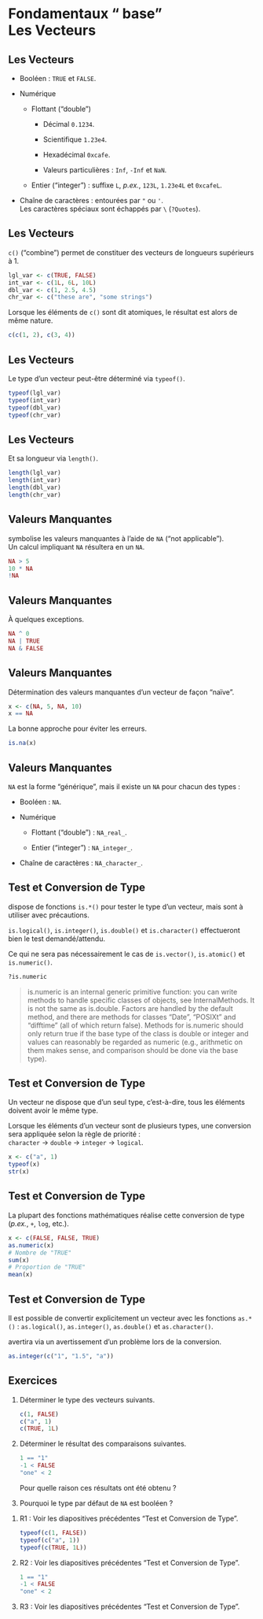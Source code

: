 # Fondamentaux "<i class="fab fa-r-project"></i> base"<br>Les Vecteurs

## Les Vecteurs {.smaller}

- Booléen&nbsp;: `TRUE` et `FALSE`.

- Numérique

  - Flottant ("double")

    - Décimal `0.1234`.

    - Scientifique `1.23e4`.

    - Hexadécimal `0xcafe`.

    - Valeurs particulières&nbsp;: `Inf`, `-Inf` et `NaN`.

  - Entier ("integer")&nbsp;: suffixe `L`, *p.ex.*, `123L`, `1.23e4L` et `0xcafeL`.

- Chaîne de caractères&nbsp;: entourées par `"` ou `'`.  
    Les caractères spéciaux sont échappés par `\` (`?Quotes`).

## Les Vecteurs

`c()` ("combine") permet de constituer des vecteurs de longueurs supérieurs à 1.

```r
lgl_var <- c(TRUE, FALSE)
int_var <- c(1L, 6L, 10L)
dbl_var <- c(1, 2.5, 4.5)
chr_var <- c("these are", "some strings")
```

Lorsque les éléments de `c()` sont dit atomiques, le résultat est alors de même nature.

```r
c(c(1, 2), c(3, 4))
```

## Les Vecteurs

Le type d'un vecteur peut-être déterminé via `typeof()`.

```r
typeof(lgl_var)
typeof(int_var)
typeof(dbl_var)
typeof(chr_var)
```

## Les Vecteurs

Et sa longueur via `length()`.

```r
length(lgl_var)
length(int_var)
length(dbl_var)
length(chr_var)
```

## Valeurs Manquantes

<i class="fab fa-r-project"></i> symbolise les valeurs manquantes à l'aide de `NA` ("not applicable").  
Un calcul impliquant `NA` résultera en un `NA`.

```r
NA > 5
10 * NA
!NA
```

## Valeurs Manquantes

À quelques exceptions.

```r
NA ^ 0
NA | TRUE
NA & FALSE
```

## Valeurs Manquantes

Détermination des valeurs manquantes d'un vecteur de façon "naïve".

```r
x <- c(NA, 5, NA, 10)
x == NA
```

La bonne approche pour éviter les erreurs.

```r
is.na(x)
```

## Valeurs Manquantes

`NA` est la forme "générique", mais il existe un `NA` pour chacun des types&nbsp;:

- Booléen&nbsp;: `NA`.

- Numérique

  - Flottant ("double")&nbsp;: `NA_real_`.

  - Entier ("integer")&nbsp;: `NA_integer_`.

- Chaîne de caractères&nbsp;: `NA_character_`.

## Test et Conversion de Type {.smaller}

<i class="fab fa-r-project"></i> dispose de fonctions `is.*()` pour tester le type d'un vecteur, mais sont à utiliser avec précautions.

`is.logical()`, `is.integer()`, `is.double()` et `is.character()` effectueront bien le test demandé/attendu.

Ce qui ne sera pas nécessairement le cas de `is.vector()`, `is.atomic()` et `is.numeric()`.

```.r
?is.numeric
```

> is.numeric is an internal generic primitive function: you can write methods to handle specific classes of objects, see InternalMethods. It is not the same as is.double. Factors are handled by the default method, and there are methods for classes "Date", "POSIXt" and "difftime" (all of which return false). Methods for is.numeric should only return true if the base type of the class is double or integer and values can reasonably be regarded as numeric (e.g., arithmetic on them makes sense, and comparison should be done via the base type).

## Test et Conversion de Type

Un vecteur ne dispose que d'un seul type, c'est-à-dire, tous les éléments doivent avoir le même type.

Lorsque les éléments d'un vecteur sont de plusieurs types, une conversion sera appliquée selon la règle de priorité&nbsp;:  
`character` &rarr; `double` &rarr; `integer` &rarr; `logical`.

```r
x <- c("a", 1)
typeof(x)
str(x)
```

## Test et Conversion de Type

La plupart des fonctions mathématiques réalise cette conversion de type (*p.ex.*, `+`, `log`, etc.).

```r
x <- c(FALSE, FALSE, TRUE)
as.numeric(x)
# Nombre de "TRUE"
sum(x)
# Proportion de "TRUE"
mean(x)
```

## Test et Conversion de Type

Il est possible de convertir explicitement un vecteur avec les fonctions `as.*()`&nbsp;: `as.logical()`, `as.integer()`, `as.double()` et `as.character()`.

<i class="fab fa-r-project"></i> avertira via un avertissement d'un problème lors de la conversion.

```r
as.integer(c("1", "1.5", "a"))
```

## Exercices

1. Déterminer le type des vecteurs suivants.

   ```.r
   c(1, FALSE)
   c("a", 1)
   c(TRUE, 1L)
   ```

2. Déterminer le résultat des comparaisons suivantes.

   ```.r
   1 == "1"
   -1 < FALSE
   "one" < 2
   ```

   Pour quelle raison ces résultats ont été obtenu&nbsp;?

3. Pourquoi le type par défaut de `NA` est booléen&nbsp;?

::: {.notes}

1. R1 : Voir les diapositives précédentes "Test et Conversion de Type".

   ```.r
   typeof(c(1, FALSE))
   typeof(c("a", 1))
   typeof(c(TRUE, 1L))
   ```

2. R2 : Voir les diapositives précédentes "Test et Conversion de Type".

   ```.r
   1 == "1"
   -1 < FALSE
   "one" < 2
   ```

3. R3 : Voir les diapositives précédentes "Test et Conversion de Type".

:::
